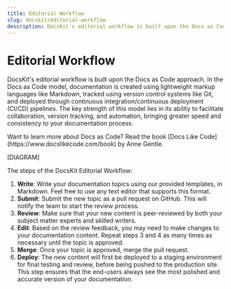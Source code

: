```yaml
---
title: Editorial Workflow
slug: docskit/editorial-workflow
description: DocsKit's editorial workflow is built upon the Docs as Code approach to facilitate collaboration, version tracking, and automation, bringing greater speed and consistency to your documentation process. 
---
```


# Editorial Workflow
DocsKit's editorial workflow is built upon the Docs as Code approach. In the Docs as Code model, documentation is created using lightweight markup languages like Markdown, tracked using version control systems like Git, and deployed through continuous integration/continuous deployment (CI/CD) pipelines. The key strength of this model lies in its ability to facilitate collaboration, version tracking, and automation, bringing greater speed and consistency to your documentation process. 

<Card variant="gradient">
Want to learn more about Docs as Code? Read the book [Docs Like Code](https://www.docslikecode.com/book) by Anne Gentle.
</Card>

[DIAGRAM]

The steps of the DocsKit Editorial Workflow:

1. **Write**: Write your documentation topics using our provided templates, in Markdown. Feel free to use any text editor that supports this format.
2. **Submit**: Submit the new topic as a pull request on GitHub. This will notify the team to start the review process.
3. **Review**: Make sure that your new content is peer-reviewed by both your subject matter experts and skilled writers. 
4. **Edit**: Based on the review feedback, you may need to make changes to your documentation content. Repeat steps 3 and 4 as many times as necessary until the topic is approved.
5. **Merge**: Once your topic is approved, merge the pull request.
6. **Deploy**: The new content will first be deployed to a staging environment for final testing and review, before being pushed to the production site. This step ensures that the end-users always see the most polished and accurate version of your documentation.

